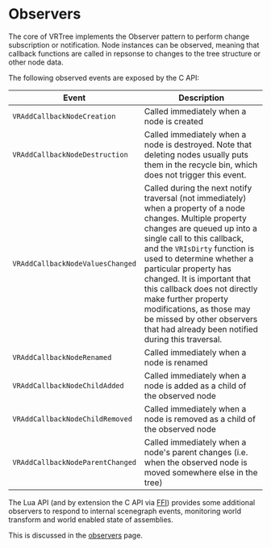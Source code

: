 # Observers

The core of VRTree implements the Observer pattern to perform change subscription or notification. Node instances can be observed, meaning that callback functions are called in repsonse to changes to the tree structure or other node data.

The following observed events are exposed by the C API:

| Event                                    | Description                              |
| ---------------------------------------- | ---------------------------------------- |
| `VRAddCallbackNodeCreation` | Called immediately when a node is created |
| `VRAddCallbackNodeDestruction` | Called immediately when a node is destroyed. Note that deleting nodes usually puts them in the recycle bin, which does not trigger this event. |
| `VRAddCallbackNodeValuesChanged` | Called during the next notify traversal (not immediately) when a property of a node changes. Multiple property changes are queued up into a single call to this callback, and the `VRIsDirty` function is used to determine whether a particular property has changed. It is important that this callback does not directly make further property modifications, as those may be missed by other observers that had already been notified during this traversal. |
| `VRAddCallbackNodeRenamed` | Called immediately when a node is renamed |
| `VRAddCallbackNodeChildAdded` | Called immediately when a node is added as a child of the observed node |
| `VRAddCallbackNodeChildRemoved` | Called immediately when a node is removed as a child of the observed node |
| `VRAddCallbackNodeParentChanged` | Called immediately when a node's parent changes (i.e. when the observed node is moved somewhere else in the tree) |

The Lua API (and by extension the C API via [FFI](../plugins/tutorials/ffi.mdx)) provides some additional observers to respond to internal scenegraph events, monitoring world transform and world enabled state of assemblies.

This is discussed in the [observers](../scripts/metanodes/observers.mdx) page.

